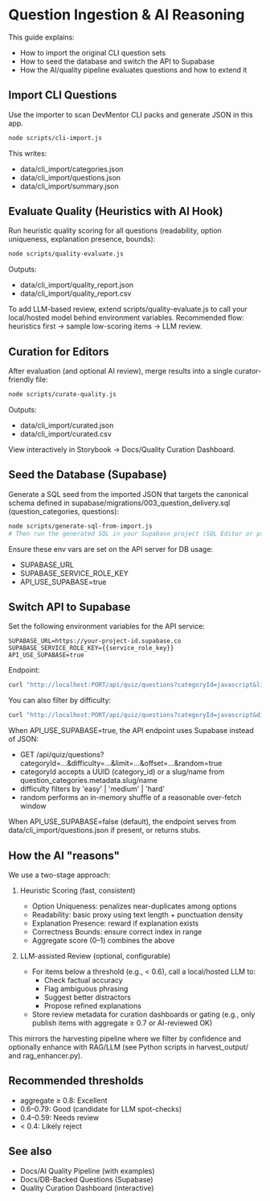 
<Meta title="Docs/Question Ingestion & AI Reasoning" />

# Question Ingestion & AI Reasoning

This guide explains:

- How to import the original CLI question sets
- How to seed the database and switch the API to Supabase
- How the AI/quality pipeline evaluates questions and how to extend it

## Import CLI Questions

Use the importer to scan DevMentor CLI packs and generate JSON in this app.

```bash path=null start=null
node scripts/cli-import.js
```

This writes:

- data/cli_import/categories.json
- data/cli_import/questions.json
- data/cli_import/summary.json

## Evaluate Quality (Heuristics with AI Hook)

Run heuristic quality scoring for all questions (readability, option uniqueness, explanation presence, bounds):

```bash path=null start=null
node scripts/quality-evaluate.js
```

Outputs:

- data/cli_import/quality_report.json
- data/cli_import/quality_report.csv

To add LLM-based review, extend scripts/quality-evaluate.js to call your local/hosted model behind environment variables. Recommended flow: heuristics first → sample low-scoring items → LLM review.

## Curation for Editors

After evaluation (and optional AI review), merge results into a single curator-friendly file:

```bash path=null start=null
node scripts/curate-quality.js
```

Outputs:

- data/cli_import/curated.json
- data/cli_import/curated.csv

View interactively in Storybook → Docs/Quality Curation Dashboard.

## Seed the Database (Supabase)

Generate a SQL seed from the imported JSON that targets the canonical schema defined in supabase/migrations/003_question_delivery.sql (question_categories, questions):

```bash path=null start=null
node scripts/generate-sql-from-import.js
# Then run the generated SQL in your Supabase project (SQL Editor or psql)
```

Ensure these env vars are set on the API server for DB usage:

- SUPABASE_URL
- SUPABASE_SERVICE_ROLE_KEY
- API_USE_SUPABASE=true

## Switch API to Supabase

Set the following environment variables for the API service:

```env path=null start=null
SUPABASE_URL=https://your-project-id.supabase.co
SUPABASE_SERVICE_ROLE_KEY={{service_role_key}}
API_USE_SUPABASE=true
```

Endpoint:

```bash path=null start=null
curl "http://localhost:PORT/api/quiz/questions?categoryId=javascript&limit=10&random=true"
```

You can also filter by difficulty:

```bash path=null start=null
curl "http://localhost:PORT/api/quiz/questions?categoryId=javascript&difficulty=medium&limit=5"
```

When API_USE_SUPABASE=true, the API endpoint uses Supabase instead of JSON:

- GET /api/quiz/questions?categoryId=...&difficulty=...&limit=...&offset=...&random=true
- categoryId accepts a UUID (category_id) or a slug/name from question_categories.metadata.slug/name
- difficulty filters by 'easy' | 'medium' | 'hard'
- random performs an in-memory shuffle of a reasonable over-fetch window

When API_USE_SUPABASE=false (default), the endpoint serves from data/cli_import/questions.json if present, or returns stubs.

## How the AI "reasons"

We use a two-stage approach:

1. Heuristic Scoring (fast, consistent)
   - Option Uniqueness: penalizes near-duplicates among options
   - Readability: basic proxy using text length + punctuation density
   - Explanation Presence: reward if explanation exists
   - Correctness Bounds: ensure correct index in range
   - Aggregate score (0–1) combines the above

2. LLM-assisted Review (optional, configurable)
   - For items below a threshold (e.g., < 0.6), call a local/hosted LLM to:
     - Check factual accuracy
     - Flag ambiguous phrasing
     - Suggest better distractors
     - Propose refined explanations
   - Store review metadata for curation dashboards or gating (e.g., only publish items with aggregate ≥ 0.7 or AI-reviewed OK)

This mirrors the harvesting pipeline where we filter by confidence and optionally enhance with RAG/LLM (see Python scripts in harvest_output/ and rag_enhancer.py).

## Recommended thresholds

- aggregate ≥ 0.8: Excellent
- 0.6–0.79: Good (candidate for LLM spot-checks)
- 0.4–0.59: Needs review
- < 0.4: Likely reject

## See also

- Docs/AI Quality Pipeline (with examples)
- Docs/DB-Backed Questions (Supabase)
- Quality Curation Dashboard (interactive)
